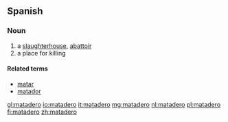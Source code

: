 ==Spanish==

===Noun===
{{es-noun|m}}

# a [[slaughterhouse]], [[abattoir]]
# a place for killing

====Related terms====
* [[matar]]
* [[matador]]

[[gl:matadero]]
[[io:matadero]]
[[it:matadero]]
[[mg:matadero]]
[[nl:matadero]]
[[pl:matadero]]
[[fi:matadero]]
[[zh:matadero]]
